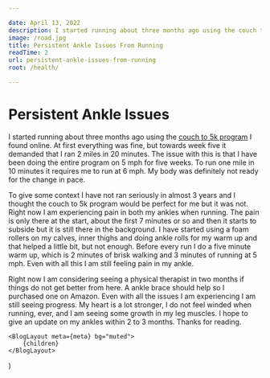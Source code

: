 ```yaml
---

date: April 13, 2022
description: I started running about three months ago using the couch to 5k program I found online. At first everything was fine, but towards week five it demanded that I ran 2 miles in 20 minutes.
image: /road.jpg
title: Persistent Ankle Issues From Running
readTime: 2
url: persistent-ankle-issues-from-running
root: /health/

---
```



<!-- // export const meta = {
//     date: 'April 13, 2022',
//     description:
//         'I started running about three months ago using the couch to 5k program I found online. At first everything was fine, but towards week five it demanded that I ran 2 miles in 20 minutes.',
//     image: '/road.jpg',
//     title: 'Persistent Ankle Issues From Running',
//     readTime: 2,
//     url: 'persistent-ankle-issues-from-running'
// } -->

# Persistent Ankle Issues

I started running about three months ago using the [couch to 5k program](http://www.c25k.com/) I found online. At first everything was fine, but towards week five it demanded that I ran 2 miles in 20 minutes. The issue with this is that I have been doing the entire program on 5 mph for five weeks. To run one mile in 10 minutes it requires me to run at 6 mph. My body was definitely not ready for the change in pace.

To give some context I have not ran seriously in almost 3 years and I thought the couch to 5k program would be perfect for me but it was not. Right now I am experiencing pain in both my ankles when running. The pain is only there at the start, about the first 7 minutes or so and then it starts to subside but it is still there in the background. I have started using a foam rollers on my calves, inner thighs and doing ankle rolls for my warm up and that helped a little bit, but not enough. Before every run I do a five minute warm up, which is 2 minutes of brisk walking and 3 minutes of running at 5 mph. Even with all this I am still feeling pain in my ankle.

Right now I am considering seeing a physical therapist in two months if things do not get better from here. A ankle brace should help so I purchased one on Amazon. Even with all the issues I am experiencing I am still seeing progress. My heart is a lot stronger, I do not feel winded when running, ever, and I am seeing some growth in my leg muscles. I hope to give an update on my ankles within 2 to 3 months. Thanks for reading.

    <BlogLayout meta={meta} bg="muted">
        {children}
    </BlogLayout>
)
